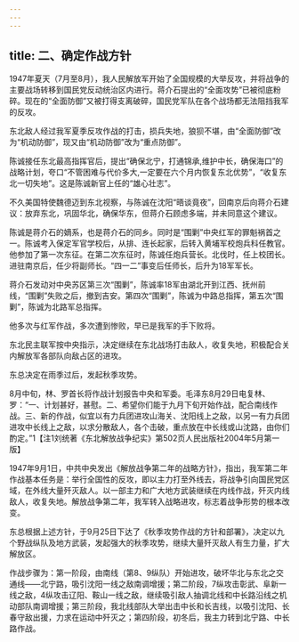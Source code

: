 ```yaml
---
---
---
```

title: 二、确定作战方针
---




1947年夏天（7月至8月），我人民解放军开始了全国规模的大举反攻，并将战争的主要战场转移到国民党反动统治区内进行。蒋介石提出的“全面攻势”已被彻底粉碎。现在的“全面防御”又被打得支离破碎，国民党军队在各个战场都无法阻挡我军的反攻。

东北敌人经过我军夏季反攻作战的打击，损兵失地，狼狈不堪，由“全面防御”改为“机动防御”，现又由“机动防御”改为“重点防御”。

陈诚接任东北最高指挥官后，提出“确保北宁，打通锦承,维护中长，确保海口”的战略计划，夸口“不管困难与代价多大,一定要在六个月内恢复东北优势”，“收复东北一切失地”。这是陈诚新官上任的“雄心壮志”。

不久美国特使魏德迈到东北视察，与陈诚在沈阳“晤谈竟夜”，回南京后向蒋介石建议：放弃东北，巩固华北，确保华东，但蒋介石顾虑多端，并未同意这个建议。

陈诚是蒋介石的嫡系，也是蒋介石的同乡。同时是“围剿”中央红军的罪魁祸首之一。陈诚考入保定军官学校后，从排、连长起家，后转入黄埔军校炮兵科任教官。他参加了第一次东征。在第二次东征时，陈诚任炮兵营长。北伐时，任上校团长。进驻南京后，任少将副师长。“四一二”事变后任师长，后升为18军军长。

蒋介石发动对中央苏区第三次“围剿”，陈诚率18军由湖北开到江西、抚州前线，“围剿”失败之后，撤到吉安。第四次“围剿”，陈诚为中路总指挥，第五次“围剿”，陈诚为北路军总指挥。

他多次与红军作战，多次遭到惨败，早已是我军的手下败将。

东北民主联军按中央指示，决定继续在东北战场打击敌人，收复失地，积极配合关内解放军各部队向敌占区的进攻。

东总决定在雨季过后，发起秋季攻势。

8月中旬，林、罗首长将作战计划报告中央和军委。毛泽东8月29日电复林、罗：“一、计划甚好，甚慰。二、希望你们能于九月下旬开始作战，配合南线作战。三、新的作战，似宜以有力兵团进攻山海关、沈阳线上之敌，以另一有力兵团进攻中长线上之敌，以求分散敌人，各个击破，重点放在中长线或山沈路，由你们酌定。”1【注1刘统著《东北解放战争纪实》第502页人民出版社2004年5月第一版】

1947年9月1日，中共中央发出《解放战争第二年的战略方针》，指出，我军第二年作战基本任务是：举行全国性的反攻，即以主力打至外线去，将战争引向国民党区域，在外线大量歼灭敌人。以一部主力和广大地方武装继续在内线作战，歼灭内线敌人，收复失地。解放战争第二年，我军转入战略进攻，标志着战争形势的根本改变。

东总根据上述方针，于9月25日下达了《秋季攻势作战的方针和部署》，决定以九个野战纵队及地方武装，发起强大的秋季攻势，继续大量歼灭敌人有生力量，扩大解放区。

作战步骤为：第一阶段，由南线（第8、9纵队）开始进攻，破坏华北与东北之交通线——北宁路，吸引沈阳一线之敌南调增援；第二阶段，7纵攻击彰武、阜新一线之敌，4纵攻击辽阳、鞍山一线之敌，继续吸引敌人抽调北线和中长路沿线之机动部队南调增援；第三阶段，我北线部队大举出击中长和长吉线，以吸引沈阳、长春守敌出援，力求在运动中歼灭之；第四阶段，初冬后，我主力转到北宁路、中长路作战。